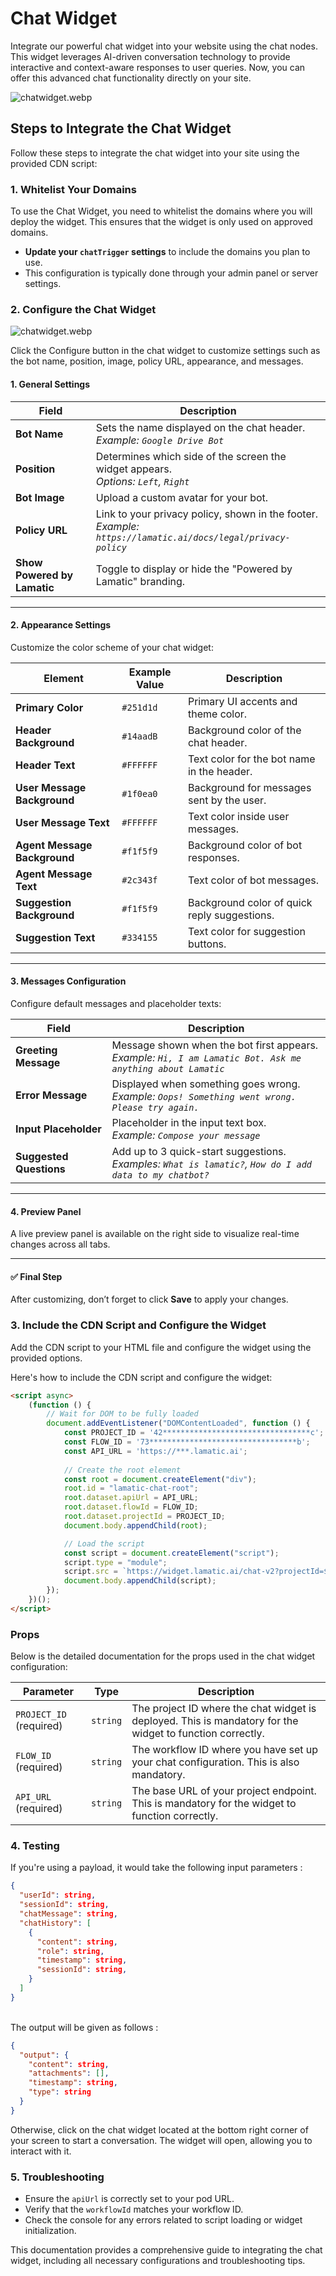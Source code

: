# Chat Widget

Integrate our powerful chat widget into your website using the chat nodes. This widget leverages AI-driven conversation technology to provide interactive and context-aware responses to user queries. Now, you can offer this advanced chat functionality directly on your site.

![chatwidget.webp](./img/chatwidgetuse.webp)

## Steps to Integrate the Chat Widget

Follow these steps to integrate the chat widget into your site using the provided CDN script:

### 1. Whitelist Your Domains

To use the Chat Widget, you need to whitelist the domains where you will deploy the widget. This ensures that the widget is only used on approved domains.

- **Update your `chatTrigger` settings** to include the domains you plan to use.
- This configuration is typically done through your admin panel or server settings.

### 2. Configure the Chat Widget
![chatwidget.webp](./img/chatwidget.webp)

Click the Configure button in the chat widget to customize settings such as the bot name, position, image, policy URL, appearance, and messages.

#### 1. General Settings

| Field                | Description |
|---------------------|-------------|
| **Bot Name**         | Sets the name displayed on the chat header. <br/> _Example: `Google Drive Bot`_ |
| **Position**         | Determines which side of the screen the widget appears. <br/> _Options: `Left`, `Right`_ |
| **Bot Image**        | Upload a custom avatar for your bot. |
| **Policy URL**       | Link to your privacy policy, shown in the footer. <br/> _Example: `https://lamatic.ai/docs/legal/privacy-policy`_ |
| **Show Powered by Lamatic** | Toggle to display or hide the "Powered by Lamatic" branding. |

---

#### 2. Appearance Settings

Customize the color scheme of your chat widget:

| Element                  | Example Value | Description |
|--------------------------|---------------|-------------|
| **Primary Color**         | `#251d1d`      | Primary UI accents and theme color. |
| **Header Background**     | `#14aadB`      | Background color of the chat header. |
| **Header Text**           | `#FFFFFF`      | Text color for the bot name in the header. |
| **User Message Background** | `#1f0ea0`   | Background for messages sent by the user. |
| **User Message Text**     | `#FFFFFF`      | Text color inside user messages. |
| **Agent Message Background** | `#f1f5f9`  | Background color of bot responses. |
| **Agent Message Text**    | `#2c343f`      | Text color of bot messages. |
| **Suggestion Background** | `#f1f5f9`      | Background color of quick reply suggestions. |
| **Suggestion Text**       | `#334155`      | Text color for suggestion buttons. |

---

#### 3. Messages Configuration

Configure default messages and placeholder texts:

| Field                | Description |
|---------------------|-------------|
| **Greeting Message** | Message shown when the bot first appears. <br/> _Example: `Hi, I am Lamatic Bot. Ask me anything about Lamatic`_ |
| **Error Message**    | Displayed when something goes wrong. <br/> _Example: `Oops! Something went wrong. Please try again.`_ |
| **Input Placeholder**| Placeholder in the input text box. <br/> _Example: `Compose your message`_ |
| **Suggested Questions** | Add up to 3 quick-start suggestions. <br/> _Examples: `What is lamatic?`, `How do I add data to my chatbot?`_ |

---

#### 4. Preview Panel

A live preview panel is available on the right side to visualize real-time changes across all tabs.

---

#### ✅ Final Step

After customizing, don’t forget to click **Save** to apply your changes.


### 3. Include the CDN Script and Configure the Widget

Add the CDN script to your HTML file and configure the widget using the provided options.

Here's how to include the CDN script and configure the widget:

```html
<script async>
    (function () {
        // Wait for DOM to be fully loaded
        document.addEventListener("DOMContentLoaded", function () {
            const PROJECT_ID = '42*********************************c';
            const FLOW_ID = '73*********************************b';
            const API_URL = 'https://***.lamatic.ai';
            
            // Create the root element
            const root = document.createElement("div");
            root.id = "lamatic-chat-root";
            root.dataset.apiUrl = API_URL;
            root.dataset.flowId = FLOW_ID;
            root.dataset.projectId = PROJECT_ID;
            document.body.appendChild(root);

            // Load the script
            const script = document.createElement("script");
            script.type = "module";
            script.src = `https://widget.lamatic.ai/chat-v2?projectId=${PROJECT_ID}`;
            document.body.appendChild(script);
        });
    })();
</script>
```

### Props

Below is the detailed documentation for the props used in the chat widget configuration:

| Parameter              | Type     | Description                                                                                                                                                        |
|------------------------|----------|--------------------------------------------------------------------------------------------------------------------------------------------------------------------|
| `PROJECT_ID` (required) | `string` | The project ID where the chat widget is deployed. This is mandatory for the widget to function correctly.                                                          |
| `FLOW_ID` (required)| `string` | The workflow ID where you have set up your chat configuration. This is also mandatory.                                                                            |
| `API_URL` (required)    | `string` | The base URL of your project endpoint. This is mandatory for the widget to function correctly.                                                                    |

### 4. Testing

If you're using a payload, it would take the following input parameters : 

```json
{
  "userId": string,
  "sessionId": string,
  "chatMessage": string,
  "chatHistory": [
    {
      "content": string,
      "role": string,
      "timestamp": string,
      "sessionId": string,
    }
  ]
}
```
<br/>
The output will be given as follows : 

```json
{
  "output": {
    "content": string,
    "attachments": [],
    "timestamp": string,
    "type": string
  }
}
```
Otherwise, click on the chat widget located at the bottom right corner of your screen to start a conversation. The widget will open, allowing you to interact with it.

### 5. Troubleshooting

- Ensure the `apiUrl` is correctly set to your pod URL.
- Verify that the `workflowId` matches your workflow ID.
- Check the console for any errors related to script loading or widget initialization.

This documentation provides a comprehensive guide to integrating the chat widget, including all necessary configurations and troubleshooting tips.
